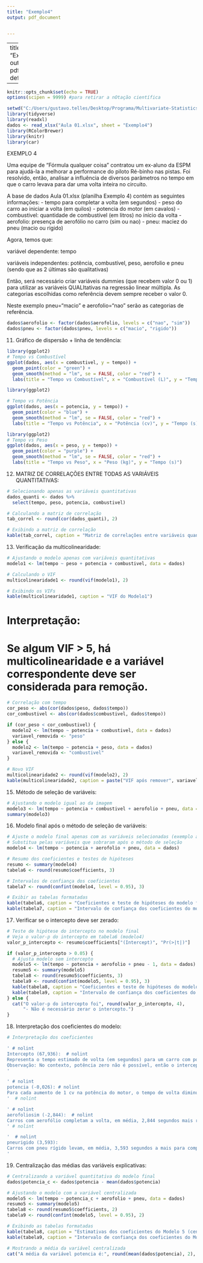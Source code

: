```yaml
---
title: "Exemplo4"
output: pdf_document


---
```

---
title: "Exedmplo4"
output:
  pdf_document: default
  
---

```r
knitr::opts_chunk$set(echo = TRUE)
options(scipen = 9999) #para retirar a nOtação científica
```


```r
setwd("C:/Users/gustavo.telles/Desktop/Programa/Multivariate-Statistics/csv")
library(tidyverse)
library(readxl)
dados <- read_xlsx("Aula 01.xlsx", sheet = "Exemplo4")
library(RColorBrewer)
library(knitr)
library(car)

```




EXEMPLO 4

Uma equipe de “Fórmula qualquer coisa” contratou um ex-aluno da ESPM para ajudá-la a 
melhorar a performance do piloto Ré-binho nas pistas. Foi resolvido, então, analisar a 
influência de diversos parâmetros no tempo em que o carro levava para dar uma volta inteira 
no circuito.

A base de dados Aula 01.xlsx (planilha Exemplo 4) contém as seguintes informações:
- tempo para completar a volta (em segundos)
- peso do carro ao iniciar a volta (em quilos)
- potencia do motor (em cavalos)
- combustivel: quantidade de combustível (em litros) no início da volta
- aerofolio: presença de aerofólio no carro (sim ou nao)
- pneu: maciez do pneu (macio ou rigido)

Agora, temos que:

variável dependente: tempo

variáveis independentes: potência, combustível, peso, aerofolio e pneu (sendo que as 2 últimas são qualitativas)

Então, será necessário criar variáveis dummies (que recebem valor 0 ou 1) para utilizar as variáveis QUALItativas na regressão linear múltipla. As categorias escolhidas como referência devem sempre receber o valor 0.

Neste exemplo pneu="macio" e aerofolio="nao" serão as categorias de referência.


```r
dados$aerofolio <- factor(dados$aerofolio, levels = c("nao", "sim"))
dados$pneu <- factor(dados$pneu, levels = c("macio", "rigido"))
```

11) Gráfico de dispersão + linha de tendência:
```r
library(ggplot2)
# Tempo vs Combustível
ggplot(dados, aes(x = combustivel, y = tempo)) +
  geom_point(color = "green") +
  geom_smooth(method = "lm", se = FALSE, color = "red") +
  labs(title = "Tempo vs Combustível", x = "Combustível (L)", y = "Tempo (s)")
```

```r
library(ggplot2)

# Tempo vs Potência
ggplot(dados, aes(x = potencia, y = tempo)) +
  geom_point(color = "blue") +
  geom_smooth(method = "lm", se = FALSE, color = "red") +
  labs(title = "Tempo vs Potência", x = "Potência (cv)", y = "Tempo (s)")
```

```r
library(ggplot2)
# Tempo vs Peso
ggplot(dados, aes(x = peso, y = tempo)) +
  geom_point(color = "purple") +
  geom_smooth(method = "lm", se = FALSE, color = "red") +
  labs(title = "Tempo vs Peso", x = "Peso (kg)", y = "Tempo (s)")
```

12) MATRIZ DE CORRELAÇÕES ENTRE TODAS AS VARIÁVEIS
QUANTITATIVAS:
```r
# Selecionando apenas as variáveis quantitativas
dados_quanti <- dados %>%
  select(tempo, peso, potencia, combustivel)

# Calculando a matriz de correlação
tab_correl <- round(cor(dados_quanti), 2)

# Exibindo a matriz de correlação
kable(tab_correl, caption = "Matriz de correlações entre variáveis quantitativas") # nolint
```

13) Verificação da multicolinearidade:
```r
# Ajustando o modelo apenas com variáveis quantitativas
modelo1 <- lm(tempo ~ peso + potencia + combustivel, data = dados)

# Calculando o VIF
multicolinearidade1 <- round(vif(modelo1), 2)

# Exibindo os VIFs
kable(multicolinearidade1, caption = "VIF do Modelo1")
```

# Interpretação:
# Se algum VIF > 5, há multicolinearidade e a variável correspondente deve ser considerada para remoção.

```r
# Correlação com tempo
cor_peso <- abs(cor(dados$peso, dados$tempo))
cor_combustivel <- abs(cor(dados$combustivel, dados$tempo))

if (cor_peso < cor_combustivel) {
  modelo2 <- lm(tempo ~ potencia + combustivel, data = dados)
  variavel_removida <- "peso"
} else {
  modelo2 <- lm(tempo ~ potencia + peso, data = dados)
  variavel_removida <- "combustivel"
}

# Novo VIF
multicolinearidade2 <- round(vif(modelo2), 2)
kable(multicolinearidade2, caption = paste("VIF após remover", variavel_removida)) # nolint
```

15) Método de seleção de variáveis:
```r
# Ajustando o modelo igual ao da imagem
modelo3 <- lm(tempo ~ potencia + combustivel + aerofolio + pneu, data = dados)
summary(modelo3)
```

16) Modelo final após o método de seleção de variáveis:
```r
# Ajuste o modelo final apenas com as variáveis selecionadas (exemplo abaixo)
# Substitua pelas variáveis que sobraram após o método de seleção
modelo4 <- lm(tempo ~ potencia + aerofolio + pneu, data = dados)

# Resumo dos coeficientes e testes de hipóteses
resumo <- summary(modelo4)
tabela6 <- round(resumo$coefficients, 3)

# Intervalos de confiança dos coeficientes
tabela7 <- round(confint(modelo4, level = 0.95), 3)

# Exibir as tabelas formatadas
kable(tabela6, caption = "Coeficientes e teste de hipóteses do modelo final")
kable(tabela7, caption = "Intervalo de confiança dos coeficientes do modelo final") # nolint
```

17) Verificar se o intercepto deve ser zerado:
```r
# Teste de hipótese do intercepto no modelo final
# Veja o valor-p do intercepto em tabela6 (modelo4)
valor_p_intercepto <- resumo$coefficients["(Intercept)", "Pr(>|t|)"]

if (valor_p_intercepto > 0.05) {
  # Ajusta modelo sem intercepto
  modelo5 <- lm(tempo ~ potencia + aerofolio + pneu - 1, data = dados)
  resumo5 <- summary(modelo5)
  tabela8 <- round(resumo5$coefficients, 3)
  tabela9 <- round(confint(modelo5, level = 0.95), 3)
  kable(tabela8, caption = "Coeficientes e teste de hipóteses do modelo final sem intercepto") # nolint
  kable(tabela9, caption = "Intervalo de confiança dos coeficientes do modelo final sem intercepto") # nolint
} else {
  cat("O valor-p do intercepto foi", round(valor_p_intercepto, 4), 
      "- Não é necessário zerar o intercepto.")
}
```

18) Interpretação dos coeficientes do modelo:


```r
# Interpretação dos coeficientes

' # nolint
Intercepto (67,936):  # nolint
Representa o tempo estimado de volta (em segundos) para um carro com potência zero, sem aerofólio e com pneu macio. # nolint
Observação: No contexto, potência zero não é possível, então o intercepto não tem interpretação prática direta.  # nolint
'

' # nolint
potencia (-0,026): # nolint 
Para cada aumento de 1 cv na potência do motor, o tempo de volta diminui, em média, 0,026 segundos, mantendo as demais variáveis constantes. # nolint
'  # nolint

' # nolint
aerofoliosim (-2,844):  # nolint
Carros com aerofólio completam a volta, em média, 2,844 segundos mais rápido do que carros sem aerofólio, mantendo as demais variáveis constantes.  # nolint
' # nolint

'  # nolint
pneurigido (3,593):
Carros com pneu rígido levam, em média, 3,593 segundos a mais para completar a volta do que carros com pneu macio, mantendo as demais variáveis constantes.  # nolint
'
```

19) Centralização das médias das variáveis explicativas:
```r
# Centralizando a variável quantitativa do modelo final
dados$potencia_c <- dados$potencia - mean(dados$potencia)

# Ajustando o modelo com a variável centralizada
modelo5 <- lm(tempo ~ potencia_c + aerofolio + pneu, data = dados)
resumo5 <- summary(modelo5)
tabela8 <- round(resumo5$coefficients, 2)
tabela9 <- round(confint(modelo5, level = 0.95), 2)

# Exibindo as tabelas formatadas
kable(tabela8, caption = "Estimativas dos coeficientes do Modelo 5 (centralizado)") # nolint
kable(tabela9, caption = "Intervalo de confiança dos coeficientes do Modelo 5 (centralizado)") # nolint

# Mostrando a média da variável centralizada
cat("A média da variável potencia é:", round(mean(dados$potencia), 2), "\n")
```
